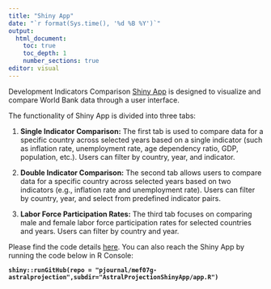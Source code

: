 ```yaml
---
title: "Shiny App"
date: "`r format(Sys.time(), '%d %B %Y')`"
output: 
  html_document:
    toc: true
    toc_depth: 1
    number_sections: true
editor: visual
---
```


Development Indicators Comparison [Shiny App](https://gozdeugurkayar.shinyapps.io/AstralProjection/) is designed to visualize and compare World Bank data through a user interface.

The functionality of Shiny App is divided into three tabs:

1.  **Single Indicator Comparison:** The first tab is used to compare data for a specific country across selected years based on a single indicator (such as inflation rate, unemployment rate, age dependency ratio, GDP, population, etc.). Users can filter by country, year, and indicator.

2.  **Double Indicator Comparison:** The second tab allows users to compare data for a specific country across selected years based on two indicators (e.g., inflation rate and unemployment rate). Users can filter by country, year, and select from predefined indicator pairs.

3.  **Labor Force Participation Rates:** The third tab focuses on comparing male and female labor force participation rates for selected countries and years. Users can filter by country and year.

Please find the code details [here](https://github.com/pjournal/mef07g-astralprojection/blob/main/AstralProjectionShinyApp/app.R). You can also reach the Shiny App by running the code below in R Console:

**`shiny::runGitHub(repo = "pjournal/mef07g-astralprojection",subdir="AstralProjectionShinyApp/app.R")`**
